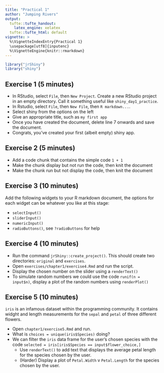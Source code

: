 ```yaml
---
title: "Practical 1"
author: "Jumping Rivers"
output:
  tufte::tufte_handout:
    latex_engine: xelatex
  tufte::tufte_html: default
vignette: >
  %\VignetteIndexEntry{Practical 1}
  \usepackage[utf8]{inputenc}
  %\VignetteEngine{knitr::rmarkdown}
---
```



```r
library("jrShiny")
library("shiny")
```

## Exercise 1 (5 minutes)


  * In RStudio, select `File`, then `New Project`. Create a new RStudio project in 
  an empty directory. Call it something useful like `shiny_day1_practice`.
  * In Rstudio, select `File`, then `New File`, then `R markdown...`.
  * Select shiny from the options on the left
  * Give an appropriate title, such as `my first app`
  * Once you have created the document, delete line 7 onwards and save the document.
  * Congrats, you've created your first (albeit empty) shiny app.
  
## Exercise 2 (5 minutes)

  * Add a code chunk that contains the simple code `1 + 1`
  * Make the chunk display but not run the code, then knit the document
  * Make the chunk run but not display the code, then knit the document
  
## Exercise 3 (10 minutes)

Add the following widgets to your R markdown document, the options for each widget can be whatever you like at this stage:

  * `selectInput()` 
  * `sliderInput()` 
  * `numericInput()` 
  * `radioButtons()`, see `?radioButtons` for help
  

## Exercise 4 (10 minutes)

  * Run the command `jrShiny::create_project()`. This should create two directories: `original` and `exercises`.
  * Open `exercises/chapter1/exercise4.Rmd` and run the script. 
  * Display the chosen number on the slider using a `renderText()`
  * To simulate random numbers we could use the code `runif(n = input$n)`, display a plot of the random numbers using `renderPlot()`
  
## Exercise 5 (10 minutes)

`iris` is an infamous dataset within the programming community. It contains widght and length measurements for the `sepal` and `petal` of three different flowers.

  * Open `chapter1/exercise5.Rmd` and run. 
  * What is `choices = unique(iris$Species)` doing?
  * We can filter the `iris` data frame for the user's chosen species with the code `selected = iris[iris$Species == input$flower_choice,]`
      * Use `renderText()` to add text that displays the average petal length for the species chosen by the user.
      * (Harder) Display a plot of `Petal.Width` v `Petal.Length` for the species chosen by the user.